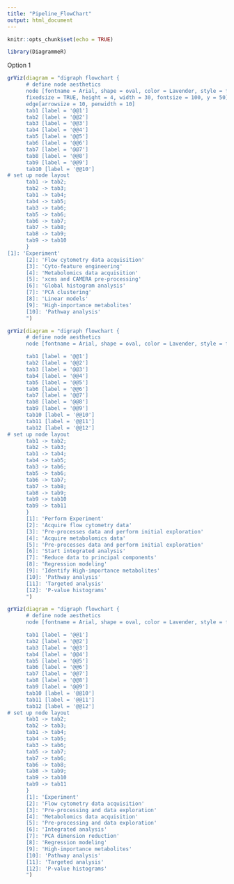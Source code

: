 ```yaml
---
title: "Pipeline_FlowChart"
output: html_document
---
```


```r
knitr::opts_chunk$set(echo = TRUE)
```

```r
library(DiagrammeR)
```


Option 1
```r
grViz(diagram = "digraph flowchart {
      # define node aesthetics
      node [fontname = Arial, shape = oval, color = Lavender, style = filled,
      fixedsize = TRUE, height = 4, width = 30, fontsize = 100, y = 50]   
      edge[arrowsize = 10, penwidth = 10]
      tab1 [label = '@@1']
      tab2 [label = '@@2']
      tab3 [label = '@@3']
      tab4 [label = '@@4']
      tab5 [label = '@@5']
      tab6 [label = '@@6']
      tab7 [label = '@@7']
      tab8 [label = '@@8']
      tab9 [label = '@@9']
      tab10 [label = '@@10']
# set up node layout
      tab1 -> tab2;
      tab2 -> tab3;
      tab1 -> tab4;
      tab4 -> tab5;
      tab3 -> tab6;
      tab5 -> tab6;
      tab6 -> tab7;
      tab7 -> tab8;
      tab8 -> tab9;
      tab9 -> tab10
      }
[1]: 'Experiment'
      [2]: 'Flow cytometry data acquisition'
      [3]: 'Cyto-feature engineering'
      [4]: 'Metabolomics data acquisition'
      [5]: 'xcms and CAMERA pre-processing'
      [6]: 'Global histogram analysis'
      [7]: 'PCA clustering'
      [8]: 'Linear models'
      [9]: 'High-importance metabolites'
      [10]: 'Pathway analysis'
      ")
```

```r
grViz(diagram = "digraph flowchart {
      # define node aesthetics
      node [fontname = Arial, shape = oval, color = Lavender, style = filled]   

      tab1 [label = '@@1']
      tab2 [label = '@@2']
      tab3 [label = '@@3']
      tab4 [label = '@@4']
      tab5 [label = '@@5']
      tab6 [label = '@@6']
      tab7 [label = '@@7']
      tab8 [label = '@@8']
      tab9 [label = '@@9']
      tab10 [label = '@@10']
      tab11 [label = '@@11']
      tab12 [label = '@@12']
# set up node layout
      tab1 -> tab2;
      tab2 -> tab3;
      tab1 -> tab4;
      tab4 -> tab5;
      tab3 -> tab6;
      tab5 -> tab6;
      tab6 -> tab7;
      tab7 -> tab8;
      tab8 -> tab9;
      tab9 -> tab10
      tab9 -> tab11
      }
      [1]: 'Perform Experiment'
      [2]: 'Acquire flow cytometry data'
      [3]: 'Pre-processes data and perform initial exploration'
      [4]: 'Acquire metabolomics data'
      [5]: 'Pre-processes data and perform initial exploration'
      [6]: 'Start integrated analysis'
      [7]: 'Reduce data to principal components'
      [8]: 'Regression modeling'
      [9]: 'Identify High-importance metabolites'
      [10]: 'Pathway analysis'
      [11]: 'Targeted analysis'
      [12]: 'P-value histograms'
      ")
```



```r
grViz(diagram = "digraph flowchart {
      # define node aesthetics
      node [fontname = Arial, shape = oval, color = Lavender, style = filled]   

      tab1 [label = '@@1']
      tab2 [label = '@@2']
      tab3 [label = '@@3']
      tab4 [label = '@@4']
      tab5 [label = '@@5']
      tab6 [label = '@@6']
      tab7 [label = '@@7']
      tab8 [label = '@@8']
      tab9 [label = '@@9']
      tab10 [label = '@@10']
      tab11 [label = '@@11']
      tab12 [label = '@@12']
# set up node layout
      tab1 -> tab2;
      tab2 -> tab3;
      tab1 -> tab4;
      tab4 -> tab5;
      tab3 -> tab6;
      tab5 -> tab7;
      tab7 -> tab6;
      tab6 -> tab8;
      tab8 -> tab9;
      tab9 -> tab10
      tab9 -> tab11
      }
      [1]: 'Experiment'
      [2]: 'Flow cytometry data acquisition'
      [3]: 'Pre-processing and data exploration'
      [4]: 'Metabolomics data acquisition'
      [5]: 'Pre-processing and data exploration'
      [6]: 'Integrated analysis'
      [7]: 'PCA dimension reduction'
      [8]: 'Regression modeling'
      [9]: 'High-importance metabolites'
      [10]: 'Pathway analysis'
      [11]: 'Targeted analysis'
      [12]: 'P-value histograms'
      ")
```


